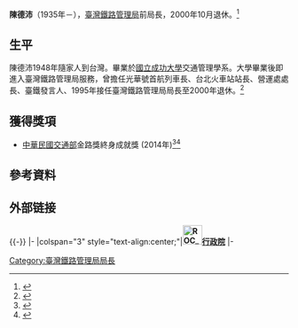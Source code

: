{{Infobox_officeholder
| name =陳德沛
| image name =
| width =
| sex = 男
| now = [[臺灣鐵路管理局|臺灣鐵路管理局]]前局長
| period =
| nationality = {{ROC}}
| Native place = 遼寧省蓋平縣
| date of birth = {{birth year and age|1935}}
| date of death = 
| place of birth = [[浙江省|浙江省]][[杭州市|杭州市]]
| place of death =
| party = 
| educate =
*[[國立成功大學|國立成功大學]]交通管理學系
| past =
*[[臺灣鐵路管理局|臺灣鐵路管理局]]局長
*臺灣鐵路管理局副局長
}}
'''陳德沛'''（1935年－），[[臺灣鐵路管理局|臺灣鐵路管理局]]前局長，2000年10月退休。<ref>{{Cite web|url=http://www.railway.gov.tw/tw/CP.aspx?sn=3582|title=TRA WebSite - tw|accessdate=2017-09-14|date=2008-12-11|last=交通部臺灣鐵路管理局|work=交通部臺灣鐵路管理局|archive-url=https://web.archive.org/web/20170914130327/http://www.railway.gov.tw/tw/CP.aspx?sn=3582|archive-date=2017-09-14|dead-url=yes}}</ref>

== 生平 ==
陳德沛1948年隨家人到台灣。畢業於[[國立成功大學|國立成功大學]]交通管理學系。大學畢業後即進入臺灣鐵路管理局服務，曾擔任光華號首航列車長、台北火車站站長、營運處處長、臺鐵發言人、1995年接任臺灣鐵路管理局局長至2000年退休。<ref>{{Citation|last=transportationpeople|title=鐵路局前局長陳德沛|date=2011-11-15|url=https://www.youtube.com/watch?v=ld_h9wnEYpQ|accessdate=2017-09-14}}</ref>

== 獲得獎項 ==
* [[中華民國交通部|中華民國交通部]]金路獎終身成就獎 (2014年)<ref>{{Cite news|url=http://news.ltn.com.tw/news/life/paper/809564|title=台鐵老局長老師傅 重現蒸汽火車風華|author=|date=|work=自由時報電子報|accessdate=2017-09-14}}</ref><ref>{{Cite news|url=https://tw.news.yahoo.com/%E5%82%AC%E7%94%9F%E8%92%B8%E6%B1%BD%E7%81%AB%E8%BB%8A%E5%BE%A9%E9%A7%9B-%E9%99%B3%E5%BE%B7%E6%B2%9B%E7%B5%82%E8%BA%AB%E6%88%90%E5%B0%B1%E7%8D%8E-160000893.html|title=催生蒸汽火車復駛 陳德沛終身成就獎 - Yahoo奇摩新聞|accessdate=2017-09-14|language=zh-TW}}</ref>

== 參考資料 == 
{{reflist}}

==外部链接==
{{-}}
{{start box}}
{{s-off}}
|-
|colspan="3" style="text-align:center;"|'''[[File:ROC_Executive_Yuan_Logo.svg|35px]][[行政院|行政院]]'''
|-
{{s-before|[[陳世芳|陳世芳]]}}
{{s-title|[[臺灣鐵路管理局|台鐵局]]局長<br><small>第十四任<br>1995年8月1日－2000年10月31日}}
{{s-after|[[黃德治|黃德治]]}}
{{end box}}

{{DEFAULTSORT:Chen陳}}
[[Category:臺灣鐵路管理局局長|Category:臺灣鐵路管理局局長]]
